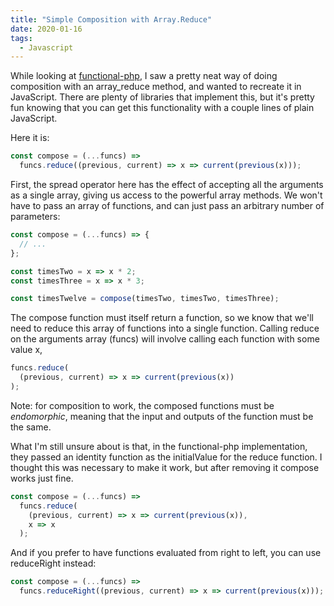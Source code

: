 ```yaml
---
title: "Simple Composition with Array.Reduce"
date: 2020-01-16
tags:
  - Javascript
---
```


While looking at [functional-php](https://github.com/lstrojny/functional-php), I saw a pretty neat way of doing composition with an array_reduce method, and wanted to recreate it in JavaScript. There are plenty of libraries that implement this, but it's pretty fun knowing that you can get this functionality with a couple lines of plain JavaScript.

Here it is:

```js
const compose = (...funcs) =>
  funcs.reduce((previous, current) => x => current(previous(x)));
```

First, the spread operator here has the effect of accepting all the arguments as a single array, giving us access to the powerful array methods. We won't have to pass an array of functions, and can just pass an arbitrary number of parameters:

```js
const compose = (...funcs) => {
  // ...
};

const timesTwo = x => x * 2;
const timesThree = x => x * 3;

const timesTwelve = compose(timesTwo, timesTwo, timesThree);
```

The compose function must itself return a function, so we know that we'll need to reduce this array of functions into a single function. Calling reduce on the arguments array (funcs) will involve calling each function with some value x, 

```js
funcs.reduce(
  (previous, current) => x => current(previous(x))
);
```
Note: for composition to work, the composed functions must be *endomorphic*, meaning that the input and outputs of the function must be the same.

What I'm still unsure about is that, in the functional-php implementation, they passed an identity function as the initialValue for the reduce function. I thought this was necessary to make it work, but after removing it compose works just fine.

```js
const compose = (...funcs) =>
  funcs.reduce(
    (previous, current) => x => current(previous(x)),
    x => x
  );
```

And if you prefer to have functions evaluated from right to left, you can use reduceRight instead:

```js
const compose = (...funcs) =>
  funcs.reduceRight((previous, current) => x => current(previous(x)));
```
